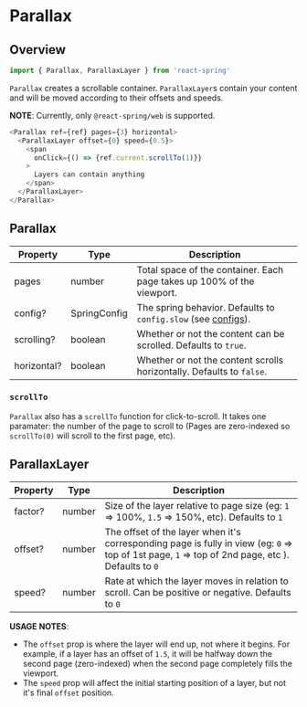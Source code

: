 # Parallax

## Overview

```js
import { Parallax, ParallaxLayer } from 'react-spring'
```

`Parallax` creates a scrollable container. `ParallaxLayer`s contain your content and will be moved according to their offsets and speeds.

**NOTE**: Currently, only `@react-spring/web` is supported.

```js
<Parallax ref={ref} pages={3} horizontal>
  <ParallaxLayer offset={0} speed={0.5}>
    <span
      onClick={() => {ref.current.scrollTo(1)}}
    >
      Layers can contain anything
    </span>
  </ParallaxLayer>
</Parallax>
```

## Parallax

|Property     | Type         | Description                                                                      |
|-------------|--------------|----------------------------------------------------------------------------------|
| pages       | number       | Total space of the container. Each page takes up 100% of the viewport.           |
| config?     | SpringConfig | The spring behavior. Defaults to `config.slow` (see [configs](/common/configs)). |
| scrolling?  | boolean      | Whether or not the content can be scrolled. Defaults to `true`.                  |
| horizontal? | boolean      | Whether or not the content scrolls horizontally. Defaults to `false`.            |


### `scrollTo`
`Parallax` also has a `scrollTo` function for click-to-scroll. It takes one paramater: the number of the page to scroll to 
(Pages are zero-indexed so `scrollTo(0)` will scroll to the first page, etc).

## ParallaxLayer

|Property | Type   | Description                                                                                                                                       |
|---------|--------|---------------------------------------------------------------------------------------------------------------------------------------------------|
| factor? | number | Size of the layer relative to page size (eg: `1` => 100%, `1.5` => 150%, etc). Defaults to `1`                                                    |
| offset? | number | The offset of the layer when it's corresponding page is fully in view (eg: `0` => top of 1st page, `1` => top of 2nd page, etc ). Defaults to `0` |
| speed?  | number | Rate at which the layer moves in relation to scroll. Can be positive or negative. Defaults to `0`                                                 |


**USAGE NOTES**:

- The `offset` prop is where the layer will end up, not where it begins. For example, if a layer has an offset of `1.5`, it will be halfway down the second page (zero-indexed) when the second page completely fills the viewport.
- The `speed` prop will affect the initial starting position of a layer, but not it's final `offset` position.
